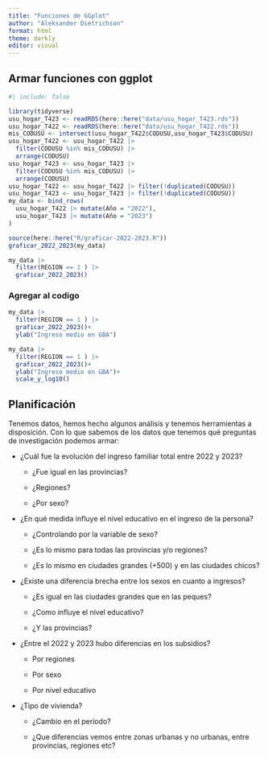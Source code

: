 ```yaml
---
title: "Funciones de GGplot"
author: "Aleksander Dietrichson"
format: html
theme: darkly
editor: visual
---
```


## Armar funciones con ggplot

```r
#| include: false

library(tidyverse)
usu_hogar_T423 <- readRDS(here::here("data/usu_hogar_T423.rds"))
usu_hogar_T422 <- readRDS(here::here("data/usu_hogar_T422.rds"))
mis_CODUSU <- intersect(usu_hogar_T422$CODUSU,usu_hogar_T423$CODUSU) 
usu_hogar_T422 <- usu_hogar_T422 |> 
  filter(CODUSU %in% mis_CODUSU) |> 
  arrange(CODUSU)
usu_hogar_T423 <- usu_hogar_T423 |> 
  filter(CODUSU %in% mis_CODUSU) |> 
  arrange(CODUSU)
usu_hogar_T422 <- usu_hogar_T422 |> filter(!duplicated(CODUSU))
usu_hogar_T423 <- usu_hogar_T423 |> filter(!duplicated(CODUSU))
my_data <- bind_rows(
  usu_hogar_T422 |> mutate(Año = "2022"),
  usu_hogar_T423 |> mutate(Año = "2023")
)

```

```r
source(here::here("R/graficar-2022-2023.R"))
graficar_2022_2023(my_data)
```

```r
my_data |> 
  filter(REGION == 1 ) |> 
  graficar_2022_2023()
```

### Agregar al codigo

```r
my_data |> 
  filter(REGION == 1 ) |> 
  graficar_2022_2023()+
  ylab("Ingreso medio en GBA")
```

```r
my_data |> 
  filter(REGION == 1 ) |> 
  graficar_2022_2023()+
  ylab("Ingreso medio en GBA")+
  scale_y_log10()
```

## Planificación

Tenemos datos, hemos hecho algunos análisis y tenemos herramientas a disposición. Con lo que sabemos de los datos que tenemos qué preguntas de investigación podemos armar:

-   ¿Cuál fue la evolución del ingreso familiar total entre 2022 y 2023?

    -   ¿Fue igual en las provincias?

    -   ¿Regiones?

    -   ¿Por sexo?

-   ¿En qué medida influye el nivel educativo en el ingreso de la persona?

    -   ¿Controlando por la variable de sexo?

    -   ¿Es lo mismo para todas las provincias y/o regiones?

    -   ¿Es lo mismo en ciudades grandes (+500) y en las ciudades chicos?

-   ¿Existe una diferencia brecha entre los sexos en cuanto a ingresos?

    -   ¿Es igual en las ciudades grandes que en las peques?

    -   ¿Como influye el nivel educativo?

    -   ¿Y las provincias?

-   ¿Entre el 2022 y 2023 hubo diferencias en los subsidios?

    -   Por regiones

    -   Por sexo

    -   Por nivel educativo

-   ¿Tipo de vivienda?

    -   ¿Cambio en el período?

    -   ¿Que diferencias vemos entre zonas urbanas y no urbanas, entre provincias, regiones etc?
